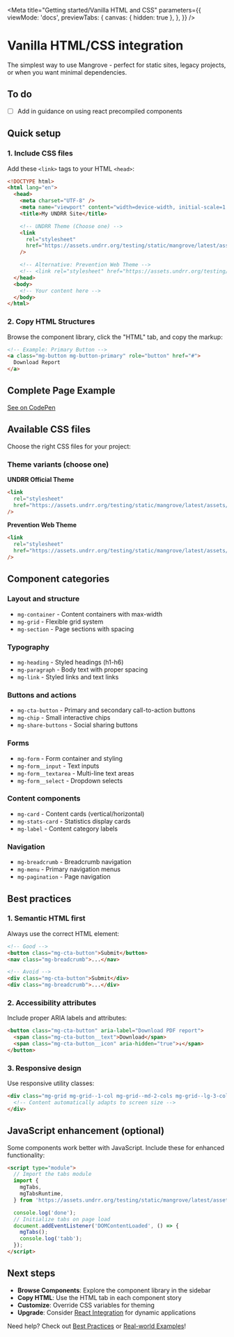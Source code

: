 
<Meta
  title="Getting started/Vanilla HTML and CSS"
  parameters={{
    viewMode: 'docs',
    previewTabs: {
      canvas: { hidden: true },
    },
  }}
/>

# Vanilla HTML/CSS integration

The simplest way to use Mangrove - perfect for static sites, legacy projects, or when you want minimal dependencies.

## To do

- [ ] Add in guidance on using react precompiled components

## Quick setup

### 1. Include CSS files

Add these `<link>` tags to your HTML `<head>`:

```html
<!DOCTYPE html>
<html lang="en">
  <head>
    <meta charset="UTF-8" />
    <meta name="viewport" content="width=device-width, initial-scale=1.0" />
    <title>My UNDRR Site</title>

    <!-- UNDRR Theme (Choose one) -->
    <link
      rel="stylesheet"
      href="https://assets.undrr.org/testing/static/mangrove/latest/assets/css/style.css"
    />

    <!-- Alternative: Prevention Web Theme -->
    <!-- <link rel="stylesheet" href="https://assets.undrr.org/testing/static/mangrove/latest/assets/css/style-preventionweb.css"> -->
  </head>
  <body>
    <!-- Your content here -->
  </body>
</html>
```

### 2. Copy HTML Structures

Browse the component library, click the "HTML" tab, and copy the markup:

```html
<!-- Example: Primary Button -->
<a class="mg-button mg-button-primary" role="button" href="#">
  Download Report
</a>
```

## Complete Page Example

[See on CodePen](https://codepen.io/khawkins98/pen/MYwbKwe)

## Available CSS files

Choose the right CSS files for your project:

### Theme variants (choose one)

**UNDRR Official Theme**

```html
<link
  rel="stylesheet"
  href="https://assets.undrr.org/testing/static/mangrove/latest/assets/css/style.css"
/>
```

**Prevention Web Theme**

```html
<link
  rel="stylesheet"
  href="https://assets.undrr.org/testing/static/mangrove/latest/assets/css/style-preventionweb.css"
/>
```

## Component categories

### Layout and structure

- `mg-container` - Content containers with max-width
- `mg-grid` - Flexible grid system
- `mg-section` - Page sections with spacing

### Typography

- `mg-heading` - Styled headings (h1-h6)
- `mg-paragraph` - Body text with proper spacing
- `mg-link` - Styled links and text links

### Buttons and actions

- `mg-cta-button` - Primary and secondary call-to-action buttons
- `mg-chip` - Small interactive chips
- `mg-share-buttons` - Social sharing buttons

### Forms

- `mg-form` - Form container and styling
- `mg-form__input` - Text inputs
- `mg-form__textarea` - Multi-line text areas
- `mg-form__select` - Dropdown selects

### Content components

- `mg-card` - Content cards (vertical/horizontal)
- `mg-stats-card` - Statistics display cards
- `mg-label` - Content category labels

### Navigation

- `mg-breadcrumb` - Breadcrumb navigation
- `mg-menu` - Primary navigation menus
- `mg-pagination` - Page navigation

## Best practices

### 1. Semantic HTML first

Always use the correct HTML element:

```html
<!-- Good -->
<button class="mg-cta-button">Submit</button>
<nav class="mg-breadcrumb">...</nav>

<!-- Avoid -->
<div class="mg-cta-button">Submit</div>
<div class="mg-breadcrumb">...</div>
```

### 2. Accessibility attributes

Include proper ARIA labels and attributes:

```html
<button class="mg-cta-button" aria-label="Download PDF report">
  <span class="mg-cta-button__text">Download</span>
  <span class="mg-cta-button__icon" aria-hidden="true">↓</span>
</button>
```

### 3. Responsive design

Use responsive utility classes:

```html
<div class="mg-grid mg-grid--1-col mg-grid--md-2-cols mg-grid--lg-3-cols">
  <!-- Content automatically adapts to screen size -->
</div>
```

## JavaScript enhancement (optional)

Some components work better with JavaScript. Include these for enhanced functionality:

```html
<script type="module">
  // Import the tabs module
  import {
    mgTabs,
    mgTabsRuntime,
  } from 'https://assets.undrr.org/testing/static/mangrove/latest/assets/js/tabs.js';

  console.log('done');
  // Initialize tabs on page load
  document.addEventListener('DOMContentLoaded', () => {
    mgTabs();
    console.log('tabb');
  });
</script>
```

## Next steps

- **Browse Components**: Explore the component library in the sidebar
- **Copy HTML**: Use the HTML tab in each component story
- **Customize**: Override CSS variables for theming
- **Upgrade**: Consider [React Integration](/?path=/docs/getting-started-react-integration--docs) for dynamic applications

Need help? Check out [Best Practices](/?path=/docs/getting-started-best-practices--docs) or [Real-world Examples](/?path=/docs/getting-started-examples--docs)!
